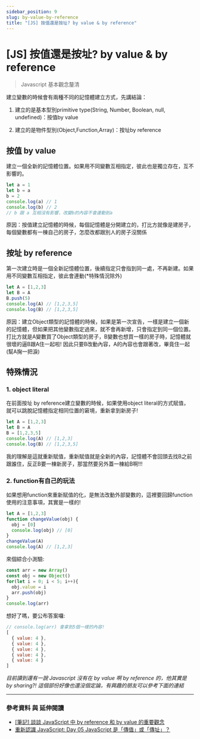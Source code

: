 ---
sidebar_position: 9
slug: by-value-by-reference
title: "[JS] 按值還是按址? by value & by reference"
---

# [JS] 按值還是按址? by value & by reference

>Javascript 基本觀念釐清

建立變數的時候會有兩種不同的記憶體建立方式，先講結論：

1. 建立的是基本型別primitive type(String, Number, Boolean, null, undefined)：按值by value

2. 建立的是物件型別(Object,Function,Array)：按址by reference

## 按值 by value

建立一個全新的記憶體位置。如果用不同變數互相指定，彼此也是獨立存在，互不影響的。

```js
let a = 1
let b = a
b = 2
console.log(a) // 1
console.log(b) // 2
// b 跟 a 互相沒有影響，改變b的內容不會連動到a
```

原因：按值建立記憶體的時候，每個記憶體是分開建立的，打比方就像是建房子，每個變數都有一棟自己的房子，怎麼改都跟別人的房子沒關係

## 按址 by reference

第一次建立時是一個全新記憶體位置，後續指定只會指到同一處，不再新建。如果用不同變數互相指定，彼此會連動(*特殊情況除外)

```js
let A = [1,2,3]
let B = A
B.push(5)
console.log(A) // [1,2,3,5]
console.log(B) // [1,2,3,5]
```

原因：建立Object類型的記憶體的時候，如果是第一次宣告，一樣是建立一個新的記憶體，但如果把其他變數指定過來，就不會再新增，只會指定到同一個位置。打比方就是A變數買了Object類型的房子，B變數也想買一樣的房子時，記憶體就很壞的逼B跟A住一起啦! 因此只要B改動內容，A的內容也會跟著改，畢竟住一起(幫A掬一把淚)

## 特殊情況

### 1. object literal

在前面按址 by reference建立變數的時候，如果使用object literal的方式賦值，就可以跳脫記憶體指定相同位置的窘境，重新拿到新房子!

```js
let A = [1,2,3]
let B = A
B = [1,2,3,5]
console.log(A) // [1,2,3]
console.log(B) // [1,2,3,5]
```

我的理解是這就重新賦值，重新賦值就是全新的內容，記憶體不會回頭去找B之前跟誰住，反正B要一棟新房子，那當然要另外蓋一棟給B啊!!!

### 2. function有自己的玩法

如果想用function來重新賦值的化，是無法改動外部變數的，這裡要回歸function使用的注意事項，其實是一樣的!

```js
let A = [1,2,3]
function changeValue(obj) {
  obj = [0]
  console.log(obj) // [0]
}
changeValue(A)  
console.log(A) // [1,2,3]
```

來個綜合小測驗:

```js
const arr = new Array()
const obj = new Object()
for(let i = 0; i < 5; i++){
  obj.value = i
  arr.push(obj)
}
console.log(arr)
```

想好了嗎，要公布答案囉:

```js
// console.log(arr) 會拿到5個一樣的內容!
[
  { value: 4 },
  { value: 4 },
  { value: 4 },
  { value: 4 },
  { value: 4 }
]
```

*目前讀到還有一說 Javascript 沒有在 by value 啊 by reference 的，他其實是 by sharing?! 這個部份好像也還沒個定論，有興趣的朋友可以參考下面的連結*

---

### 參考資料 與 延伸閱讀

* [[筆記] 談談 JavaScript 中 by reference 和 by value 的重要觀念](https://pjchender.blogspot.com/2016/03/javascriptby-referenceby-value.html)
* [重新認識 JavaScript: Day 05 JavaScript 是「傳值」或「傳址」？](https://ithelp.ithome.com.tw/articles/10191057)



<Giscus
  id="comments"
  repo="Rubylago/my-note"
  repoId="R_kgDOHo7cKQ"
  category="Announcements"
  categoryId="DIC_kwDOHo7cKc4CSRCM"
  mapping="title"
  term="Comments"
  reactionsEnabled="1"
  emitMetadata="0"
  inputPosition="top"
  theme="preferred_color_scheme"
  lang="zh-TW"
  loading="lazy"
/>